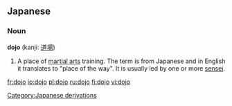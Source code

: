 ==Japanese==
===Noun===
'''dojo''' (kanji: [[道場]])

#A place of [[martial arts]] training.  The term is from Japanese and in English it translates to "place of the way".  It is usually led by one or more [[sensei]].

[[Category:Japanese derivations]]

[[fr:dojo]]
[[io:dojo]]
[[pl:dojo]]
[[ru:dojo]]
[[fi:dojo]]
[[vi:dojo]]